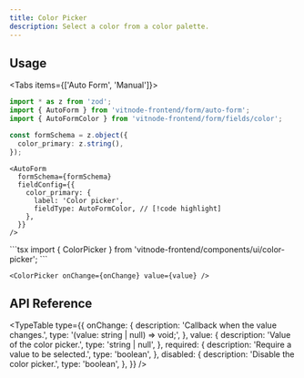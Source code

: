 ```yaml
---
title: Color Picker
description: Select a color from a color palette.
---
```


## Usage


<Tabs items={['Auto Form', 'Manual']}>
  <Tab value="Auto Form">
```ts
import * as z from 'zod';
import { AutoForm } from 'vitnode-frontend/form/auto-form';
import { AutoFormColor } from 'vitnode-frontend/form/fields/color';
```

```ts
const formSchema = z.object({
  color_primary: z.string(),
});
```

```tsx
<AutoForm
  formSchema={formSchema}
  fieldConfig={{
    color_primary: {
      label: 'Color picker',
      fieldType: AutoFormColor, // [!code highlight]
    },
  }}
/>
```

  </Tab>

  <Tab value="Manual">
```tsx
import { ColorPicker } from 'vitnode-frontend/components/ui/color-picker';
```

```tsx
<ColorPicker onChange={onChange} value={value} />
```

  </Tab>
</Tabs>

## API Reference


<TypeTable
  type={{
    onChange: {
      description: 'Callback when the value changes.',
      type: '(value: string | null) => void;',
    },
    value: {
      description: 'Value of the color picker.',
      type: 'string | null',
    },
    required: {
      description: 'Require a value to be selected.',
      type: 'boolean',
    },
    disabled: {
      description: 'Disable the color picker.',
      type: 'boolean',
    },
  }}
/>
